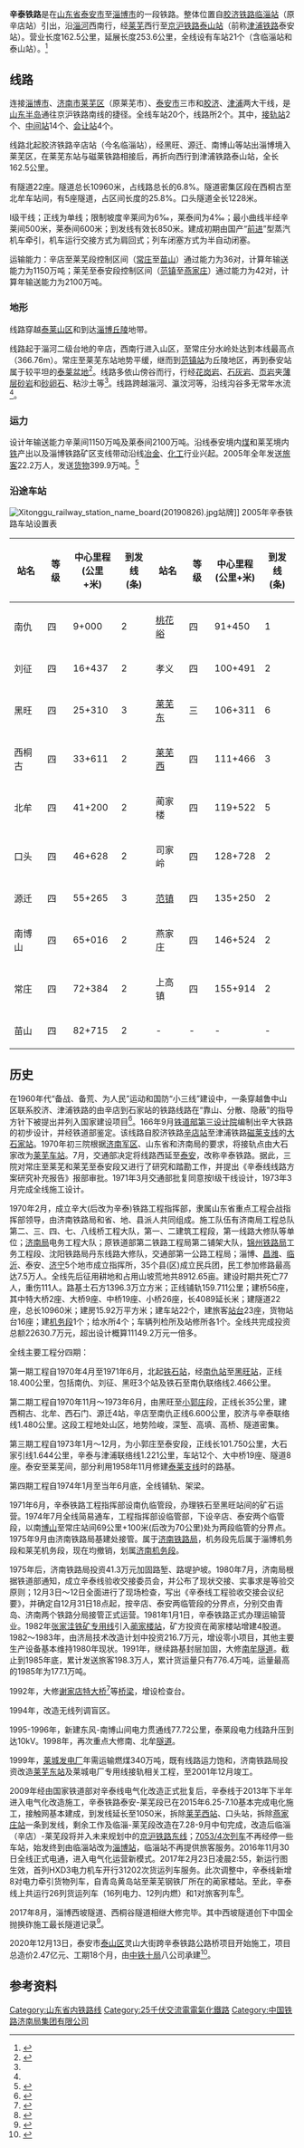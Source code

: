 {{Infobox rail system-route
|rail_name=辛泰铁路
|other_name=
|system_length=
|length_in_operation=162.5km
|total_length=
|tracklength=
|name_bgcolor=
|min_width=
|box_width=
|style=
|banner_color=blue
|sec_banner_color=
|third_banner_color=
|logo_filename=
|logo_width=
|logo_bgcolor=
|logo_alt=
|logo_note=
|image= Train 7053-7054@LWK(20190826).jpg
|imagesize=
|caption= [[7053/7054次列车|7053/7054次列车]]停靠[[莱芜东站|莱芜东站]]
|code_name=
|locale={{CHN}}[[山东省|山东省]]
|service_type=
|status=营运中
|network=
|stations=
|start=
|lines=
|main_route=
|secondary_route=
|branch_route=
|standard=
|character=
|other_systems=
|main_stations=
|constructor=
|track=
|average_station_distance=
|max_speed=
|orbital_plane=
|track_gauge={{standard gauge}}
|distance_between_mainlines=
|min_radius=
|max_grade=
|elevation=
|control=
|block_signal=
|engine=
|electrified=
|rollingstock=
|fleet_size=
|begin_operation=
|end_operation=
|operation_note=
|open_operation=
|time_first=
|time_last=
|ridership=
|owner=
|operator=
|franchise=
|hq=
|key_person=
|website=
|route_map={{bs-map|inline=1|map=
CONTg~~ ~~ ~~{{RoutemapRoute|Licon=u|[[胶济铁路|胶济铁路]]、[[胶济客运专线|胶济客运专线]]往[[青岛站|青岛站]]方向}}
HST~~0~~[[临淄站|临淄站]]
CONTgq\ABZgr\~~ ~~ ~~{{RoutemapRoute|Licon=l|[[胶济铁路|胶济铁路]]、[[胶济客运专线|胶济客运专线]]往[[济南站|济南站]]方向}}
HST~~ ~~[[王朱站|王朱站]]
HST~~9~~[[南仇站|南仇站]]
HST~~16~~[[刘征站|刘征站]]
HST~~ ~~[[南术站|南术站]]
HST~~25~~[[黑旺站|黑旺站]]
HST~~33~~[[西桐古站|西桐古站]]
HST~~41~~[[北牟站|北牟站]]
HST~~46~~[[口头站|口头站]]
HST~~55~~[[源迁站|源迁站]]
HST~~ ~~[[邀兔崖站|邀兔崖站]]
HST~~65~~[[南博山站|南博山站]]
HST~~72~~[[常庄站|常庄站]]
HST~~82~~[[苗山站|苗山站]]
HST~~91~~[[桃花峪站|桃花峪站]]
HST~~100~~[[孝义站|孝义站]]
\ABZg+l\CONTfq~~ ~~ ~~{{RoutemapRoute|Licon=r|[[磁莱铁路|磁莱铁路]]往[[磁窑站|磁窑站]]方向}}
\HST\~~106~~[[莱芜东站|莱芜东站]]
HST~~111~~[[莱芜西站|莱芜西站]]
HST~~119~~[[蔺家楼站|蔺家楼站]]
HST~~128~~[[司家岭站|司家岭站]]
HST~~135~~[[范镇站|范镇站]]
HST~~146~~[[燕家庄站|燕家庄站]]
HST~~155~~[[上高镇站|上高镇站]]
\ABZgl+l\CONTfq~~ ~~ ~~{{RoutemapRoute|Licon=r|[[京沪铁路|京沪铁路]]往[[上海站|上海站]]方向}}
HST~~162~~[[泰山站_(泰安)|泰山站]]
CONTgq\ABZgr\~~ ~~ ~~{{RoutemapRoute|Licon=l|[[京沪铁路|京沪铁路]]往[[北京站|北京站]]方向}}
CONTf~~ ~~ ~~{{RoutemapRoute|Licon=d|[[泰肥铁路|泰肥铁路]]往[[湖屯站|湖屯站]]方向}}
}}
}}
'''辛泰铁路'''是在[[山东省|山东省]][[泰安市|泰安市]]至[[淄博市|淄博市]]的一段铁路。整体位置自[[胶济铁路|胶济铁路]][[临淄站|临淄站]]（原辛店站）引出，沿[[淄河|淄河]]西南行，经[[莱芜|莱芜]]西行至[[京沪铁路|京沪铁路]][[泰山站_(泰安)|泰山站]]（前称[[津浦铁路|津浦铁路]]泰安站）。营业长度162.5公里，延展长度253.6公里，全线设有车站21个（含临淄站和泰山站）。<ref name="省情网">{{cite web| url=http://lib.sdsqw.cn/bin/mse.exe?seachword=%u94C1%u8DEF&K=g0&A=2&rec=22&list=&page=&run=13| title=山东省省情网| accessdate=2012-01-13| archive-date=2020-12-21| archive-url=https://web.archive.org/web/20201221024608/http://lib.sdsqw.cn/bin/mse.exe?seachword=%25u94C1%25u8DEF&K=g0&A=2&rec=22&list=&page=&run=13| dead-url=no}}</ref>

== 线路 ==
连接[[淄博|淄博市]]、[[济南|济南市]][[莱芜区|莱芜区]]（原莱芜市）、[[泰安|泰安市]]三市和[[胶济铁路|胶济]]、[[津浦铁路|津浦]]两大干线，是[[山东半岛|山东半岛]]通往京沪铁路南线的捷径。全线车站20个，线路所2个。其中，[[接轨站|接轨站]]2个、[[中间站|中间站]]14个、[[会让站|会让站]]4个。

线路北起胶济铁路辛店站（今名临淄站），经黑旺、源迁、南博山等站出淄博境入莱芜区，在莱芜东站与磁莱铁路相接后，再折向西行到津浦铁路泰山站，全长162.5公里。

有隧道22座。隧道总长10960米，占线路总长的6.8%。隧道密集区段在西桐古至北牟车站间，有5座隧道，占区间长度的25.8%。口头隧道全长1228米。 

I级干线；正线为单线；限制坡度辛莱间为6‰，莱泰间为4‰；最小曲线半经辛莱间500米，莱泰间600米；到发线有效长850米。建成初期由国产“[[前进型蒸汽机车|前进]]”型蒸汽机车牵引，机车运行交接方式为肩回式；列车闭塞方式为半自动闭塞。

运输能力：辛店至莱芜段控制区间（[[常庄站|常庄]]至[[苗山镇|苗山]]）通过能力为36对，计算年输送能力为1150万吨；莱芜至泰安段控制区间（[[范镇站|范镇]]至[[燕家庄站|燕家庄]]）通过能力为42对，计算年输送能力为2100万吨。

=== 地形 ===
线路穿越[[泰莱山区|泰莱山区]]和到达[[淄博丘陵|淄博丘陵]]地带。

线路起于淄河二级台地的辛店，西南行进入山区，至常庄分水岭处达到本线最高点（366.76m）。常庄至莱芜东站地势平缓，继而到[[范镇站|范镇站]]为丘陵地区，再到泰安站属于较平坦的[[泰莱盆地|泰莱盆地]]<ref name=":0">{{Cite journal|title=辛泰线危岩落石整治|author=翟继伟（济南铁路局设计所）|url=http://www.ljgch.com:100/fileLJGC/journal/article/ljgc/2012/3/PDF/201203051.pdf|journal=路基工程|location=}}</ref>。线路多依山傍谷而行，行经[[花崗岩|花岗岩]]、[[石灰岩|石灰岩]]、[[页岩|页岩]]夹[[薄层砂岩|薄层砂岩]]和[[砂卵石|砂卵石]]、粘沙土等<ref name=":0" />。线路跨越淄河、瀛汶河等，沿线沟谷多无常年水流<ref name=":0" />。

=== 运力 ===
设计年输送能力辛莱间1150万吨及莱泰间2100万吨。沿线泰安境内[[煤|煤]]和莱芜境内[[铁|铁]]产出以及淄博铁路矿区支线带动沿线[[冶金|冶金]]、[[化工|化工]]行业兴起。2005年全年发送[[旅客|旅客]]22.2万人，发送[[货物|货物]]399.9万吨。<ref name="支线铁路">{{cite web| url=http://lib.sdsqw.cn/bin/mse.exe?seachword=%u94C1%u8DEF&K=g0&A=2&rec=25&run=13| title=支线铁路| accessdate=2012-01-13| archive-date=2020-12-21| archive-url=https://web.archive.org/web/20201221024607/http://lib.sdsqw.cn/bin/mse.exe?seachword=%25u94C1%25u8DEF&K=g0&A=2&rec=25&run=13| dead-url=no}}</ref>

=== 沿途车站 ===
[[File:Xitonggu_railway_station_name_board(20190826).jpg|thumb]]站牌]]
2005年辛泰铁路车站设置表

{| class="wikitable"
!站名 !! 等级!!中心里程<br>(公里+米) !!到发线<br>(条)!!站名  !!等级!!中心里程<br>(公里+米)  !!到发线<br>(条)
|-
|南仇  ||四  ||9+000     ||2     ||[[桃花峪站|桃花峪]]||四  ||91+450    ||1     
|-
|刘征  ||四  ||16+437    ||2     ||孝义  ||四  ||100+491   ||2     
|-
|黑旺  ||四  ||25+310    ||3     ||[[莱芜东站|莱芜东]]||三  ||106+311   ||6     
|-
|西桐古||四  ||33+611    ||2     ||[[莱芜西站|莱芜西]]||四  ||111+466   ||3     
|-
|北牟  ||四  ||41+200    ||2     ||蔺家楼||四  ||119+522   ||5     
|-
|口头  ||四  ||46+628    ||2     ||司家岭||四  ||128+728   ||2     
|-
|源迁  ||四  ||55+265    ||3     ||[[范镇_(泰安)|范镇]]  ||四  ||135+250   ||2     
|-
|南博山||四  ||65+016    ||2     ||燕家庄||四  ||146+524   ||2     
|-
|常庄  ||四  ||72+384    ||2     ||上高镇||四  ||155+914   ||2     
|-
|苗山  ||四  ||82+715    ||2     ||-     ||-   ||-         ||-     
|}
== 历史 ==
在1960年代“备战、备荒、为人民”运动和国防“小三线”建设中，一条穿越鲁中山区联系胶济、津浦铁路的由辛店到石家站的铁路线路在“靠山、分散、隐蔽”的指导方针下被提出并列入国家建设项目<ref>{{Cite web|title=7053次列车迎来升级后首个小长假 “网红小火车”为何亏损还在运营？|url=http://news.lznews.cn/luzhong/zibo/202005/t20200506_11584630.html|accessdate=2021-02-25|work=news.lznews.cn}}</ref>。166年9月[[铁三院|铁道部第三设计院]]编制出辛大铁路的初步设计，并经铁道部鉴定。该线路自胶济铁路[[临淄站|辛店站]]至津浦铁路[[磁莱铁路|磁莱支线]]的[[大石家站|大石家站]]。1970年初三院根据[[济南军区|济南军区]]、山东省和济南局的要求，将接轨点由大石家改为[[莱芜东站|莱芜车站]]。7月，交通部决定将线路西延至[[泰安市|泰安]]，改称辛泰铁路。据此，三院对常庄至莱芜和莱芜至泰安段又进行了研究和踏勘工作，并提出《辛泰线线路方案研究补充报告》报部审批。1971年3月交通部批复同意按I级干线设计，1973年3月完成全线施工设计。

1970年2月，成立辛大(后改为辛泰)铁路工程指挥部，隶属山东省重点工程会战指挥部领导，由济南铁路局和省、地、县派人共同组成。施工队伍有济南局工程总队第二、三、四、七、八线桥工程大队，第一、二建筑工程段，第一线路大修队等单位；[[中国铁路济南局集团有限公司|济南局]]电务工程大队；原铁道部第二铁路工程局第二铺架大队，[[锦州铁路局|锦州铁路局]]工务工程段、沈阳铁路局丹东线路大修队，交通部第一公路工程局；淄博、[[昌潍专区|昌潍]]、[[临沂市|临沂]]、泰安、[[济宁市|济宁]]5个地市成立指挥所，35个县(区)成立民兵团，民工参加修路最高达7.5万人。全线先后征用耕地和占用山坡荒地共8912.65亩。建设时期共死亡77人，重伤111人。路基土石方1396.3万立方米；正线铺轨159.711公里；建桥56座，其中特大桥2座、大桥9座、中桥19座、小桥26座，长4089延长米；建隧道22座，总长10960米；建房15.92万平方米；建车站22个，建旅客[[站台|站台]]23座，货物站台16座；建[[机务段|机务段]]1个；给水所4个；车辆列检所及站修所各1个。全线共完成投资总额22630.7万元，超出设计概算11149.2万元一倍多。

全线主要工程分四期：

第一期工程自1970年4月至1971年6月，北起[[铁石站|铁石站]]，经[[南仇站|南仇站]]至[[黑旺站|黑旺站]]，正线18.400公里，包括南仇、刘征、黑旺3个站及铁石至南仇联络线2.466公里。

第二期工程自1970年11月～1973年6月，由黑旺至[[小郭庄|小郭庄]]段，正线长35公里，建西桐古、北牟、西石门、源迁4站，辛店至南仇正线6.600公里，胶济与辛泰联络线1.480公里。这段工程地处山区，地势险峻，深堑、高填、高桥、隧道密集。

第三期工程自1973年1月～12月，为小郭庄至泰安段，正线长101.750公里，大石家引线1.644公里，辛泰与津浦联络线1.221公里，车站12个、大中桥19座、隧道8座。泰安至莱芜间，部分利用1958年11月修建[[泰莱支线|泰莱支线]]时的路基。

第四期工程自1974年1月至当年6月底，全线铺轨、架梁。

1971年6月，辛泰铁路工程指挥部设南仇临管段，办理铁石至黑旺站间的矿石运营。1974年7月全线简易通车，工程指挥部设临管部，下设辛店、泰安两个临管段，以南[[博山区|博山]]至常庄站间69公里+100米(后改为70公里)处为两段临管的分界点。1975年9月由济南铁路局基建处接管。属于[[济南铁路局|济南铁路局]]，机务段先后属于淄博机务段和莱芜机务段，现在均撤销，划属[[济南机务段|济南机务段]]。

1975年后，济南铁路局投资41.3万元加固路堑、路堤护坡。1980年7月，济南局根据铁道部通知，成立辛泰线验收交接委员会，并公布了现状交接、实事求是等验交原则；12月3日～12日全面进行了现场检查，写出《辛泰线工程验收交接会议纪要》，并确定自12月31日18点起，按辛店、泰安两临管段的分界点，分别交由青岛、济南两个铁路分局接管正式运营。1981年1月1日，辛泰铁路正式办理运输营业。1982年[[张家洼铁矿专用线|张家洼铁矿专用线]]引入[[蔺家楼站|蔺家楼站]]，矿方投资在蔺家楼站增建4股道。1982～1983年，由济局技术改造计划中投资216.7万元，增设零小项目，其他主要生产设备基本维持1980年现状。1991年，继续路基封层加固，大修[[南牟隧道|南牟隧道]]。截止到1985年底，累计发送旅客198.3万人，累计货运量只有776.4万吨，运量最高的1985年为177.1万吨。

1992年，大修[[谢家店特大桥|谢家店特大桥]]<ref name="铁路特大桥">{{cite web| url=http://lib.sdsqw.cn/bin/mse.exe?seachword=%u94C1%u8DEF&K=g0&A=2&rec=24&run=13| title=铁路特大桥| accessdate=2012-01-13| archive-date=2020-12-21| archive-url=https://web.archive.org/web/20201221024608/http://lib.sdsqw.cn/bin/mse.exe?seachword=%25u94C1%25u8DEF&K=g0&A=2&rec=24&run=13| dead-url=no}}</ref>等[[桥梁|桥梁]]，增设检查台。

1994年，改造无线列调盲区。

1995-1996年，新建东风-南博山间电力贯通线77.72公里，泰莱段电力线路升压到达10kV。1998年，再次重点大修南、北牟[[隧道|隧道]]。

1999年，[[莱城发电厂|莱城发电厂]]年需运输燃煤340万吨，既有线路运力饱和，济南铁路局投资改造[[莱芜东站|莱芜东站]]及莱城电厂专用线接轨相关工程，至2001年12月竣工。

2009年经由国家铁道部对辛泰线电气化改造正式批复后，辛泰线于2013年下半年进入电气化改造施工，辛泰铁路泰安-莱芜段已在2015年6.25-7.10基本完成电化施工，接触网基本建成，到发线延长至1050米，拆除[[莱芜西站|莱芜西站]]、口头站，拆除[[燕家庄站|燕家庄站]]一条到发线，剩余工作及临淄-莱芜段改造在7.28-9月中旬完成，改造后临淄（辛店）-莱芜段将并入未来规划中的[[京沪铁路东线|京沪铁路东线]]；[[7053/4次列车|7053/4次列车]]不再经停一些车站，始发终到由临淄站改为[[淄博站|淄博站]]，临淄站不再提供旅客服务。2016年11月30日全线正式电通，进入电气化运营新模式。2017年2月23日凌晨2:55，新运行图生效，首列HXD3电力机车开行31202次货运列车服务。此次调整中，辛泰线新增8对电力牵引货物列车，自青岛黄岛站至莱芜钢铁厂所在的蔺家楼站。至此，辛泰线上共运行26列货运列车（16列电力、12列内燃）和1对旅客列车<ref>{{Cite web|title=半百支线迎来新动力 辛泰线昨开出首列电力列车_手机凤凰网|url=http://inews.ifeng.com/50725777/news.shtml?&back|accessdate=2021-02-25|work=inews.ifeng.com}}</ref>。

2017年8月，淄博西坡隧道、西桐谷隧道相继大修完毕。其中西坡隧道创下中国全抛换砟施工最长隧道记录<ref>{{Cite web|title=鐵路新突破： 辛泰線672米隧道大修成功｜Zi 字媒體|url=https://zi.media/@yidianzixun/post/wULR7r/amp|accessdate=2021-02-25|work=zi.media}}</ref>。

2020年12月13日，泰安市[[泰山区_(泰安市)|泰山区]]灵山大街跨辛泰铁路公路桥项目开始施工，项目总造价2.47亿元、工期18个月，由[[中铁十局|中铁十局]]八公司承建<ref>{{Cite web|title=泰安跨辛泰铁路立交桥工程正式开工|url=https://www.163.com/dy/article/FTOIORAS055061FK.html|accessdate=2021-02-25|date=2020-12-13|last=网易|work=www.163.com}}</ref>。

== 参考资料 ==
<references/>

{{辛泰铁路|Nocat}}
{{山东铁路}}
{{中国铁路}}
{{济南交通}}

{{DEFAULTSORT:Xintai Railway}}
[[Category:山东省内铁路线|Category:山东省内铁路线]]
[[Category:25千伏交流電電氣化鐵路|Category:25千伏交流電電氣化鐵路]]
[[Category:中国铁路济南局集团有限公司|Category:中国铁路济南局集团有限公司]]
